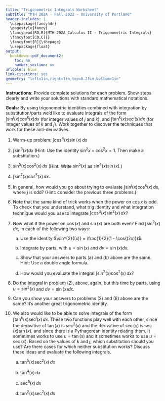 ```yaml
---
title: "Trigonometric Integrals Worksheet"
subtitle: "MTH 202A - Fall 2022 - University of Portland"
header-includes: |
  \usepackage{fancyhdr}
  \pagestyle{fancy}
  \fancyhead[RO,R]{MTH 202A Calculus II - Trigonometric Integrals}
  \fancyfoot[CO,C]{}
  \fancyfoot[R]{\thepage}
  \usepackage{float}
output:
  bookdown::pdf_document2:
    toc: no
    number_section: no
urlcolor: blue
link-citations: yes
geometry: "left=1in,right=1in,top=0.25in,bottom=1in"
---
```


**Instructions:** Provide complete solutions for each problem. Show steps clearly and write your solutions with standard mathematical notations.

**Goals:** By using trigonometric identities combined with integration by substitution/parts we'd like to evaluate integrals of the form $\displaystyle \int \sin^{j}{(x)} cos^{k}{(x)} dx$ (for integer values of $j$ and $k$), and $\displaystyle \int \tan^{k}{(x)} \sec^{j}{(x)} dx$ (for integer values of $k$ and $j$). Work together to discover the techniques that work for these anti-derivatives.

1. Warm-up problem: $\displaystyle \int \cos^{4}{(x)} \sin{(x)}\,dx$

2. $\displaystyle \int \sin^{3}{(x)} dx$ (Hint: Use the identity $\sin^{2}{x} + \cos^{2}{x} = 1$. Then make a substitution.)

3. $\displaystyle \sin^{5}{(x)} \cos^{2}{(x)}\,dx$ (Hint: Write $\sin^{5}{(x)}$ as $\sin^{4}{(x)} \sin{(x)}$.)

4. $\displaystyle \int \sin^{7}{(x)} \cos^{5}{(x)}\,dx$.

5. In general, how would you go about trying to evaluate $\displaystyle \int \sin^{j}{(x)} \cos^{k}{(x)}\,dx$, where $j$ is odd? (Hint: consider the previous three problems.)

6. Note that the same kind of trick works when the power on $\cos{x}$ is odd. To check that you understand, what trig identity and what integration technique would you use to integrate $\displaystyle \int \cos^{3}{(x)} \sin^{2}{(x)}\,dx$?

7. Now what if the power on $\cos{(x)}$ and $\sin{(x)}$ are both even? Find $\displaystyle \int \sin^{2}{(x)}\,dx$, in each of the following two ways:

    a. Use the identity $\sin^{2}{(x)} = \frac{1}{2}(1 - \cos{(2x)})$.
    
    b. Integrate by parts, with $u = \sin{(x)}$ and $dv = \sin{(x)} dx$.
    
    c. Show that your answers to parts (a) and (b) above are the same. Hint: Use a double angle formula.
    
    d. How would you evaluate the integral $\displaystyle \int \sin^{2}{(x)} \cos^{2}{(x)}\,dx$?
    
8. Do the integral in problem (2), above, again, but this time by parts, using $u = \sin^{2}{(x)}$ and $dv = \sin{(x)} dx$.

9. Can you show your answers to problems (2) and (8) above are the same? It's another great
trigonometric identity.

10. We also would like to be able to solve integrals of the form $\displaystyle \int \tan^{k}{(x)} \sec^{j}{(x)}\,dx$. These two functions play well with each other, since the derivative of $\tan{(x)}$ is $\sec^{2}{(x)}$ and the derivative of $\sec{(x)}$ is $\sec{(x)} \tan{(x)}$, and since there is a Pythagorean identity relating them. It sometimes works to use $u = \tan{(x)}$ and it sometimes works to use $u = \sec{(x)}$. Based on the values of $k$ and $j$, which substitution should you use? Are there cases for which neither substitution works? Discuss these ideas and evaluate the following integrals.

    a. $\displaystyle \tan^{5}{(x)} \sec^{2}{(x)}\,dx$
    
    b. $\displaystyle \tan^{4}{(x)}\,dx$
    
    c. $\displaystyle \sec^{5}{(x)}\,dx$
    
    d. $\displaystyle \tan^{2}{(x)}\sec^{2}{(x)}\,dx$
